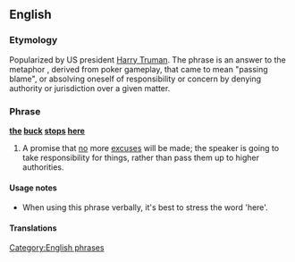 {{wikipedia}}
==English==

===Etymology===
Popularized by US president [[w:Harry S. Truman|Harry Truman]].  The phrase is an answer to the metaphor {{term|pass the buck|passing the buck}}, derived from poker gameplay, that came to mean "passing blame", or absolving oneself of responsibility or concern by denying authority or jurisdiction over a given matter.

===Phrase===
'''[[the]] [[buck]] [[stops]] [[here]]'''

# A promise that [[no]] more [[excuse]]s will be made; the speaker is going to take responsibility for things, rather than pass them up to higher authorities.

====Usage notes====
*When using this phrase verbally, it's best to stress the word 'here'.

====Translations====
{{rftrans}}

[[Category:English phrases]]